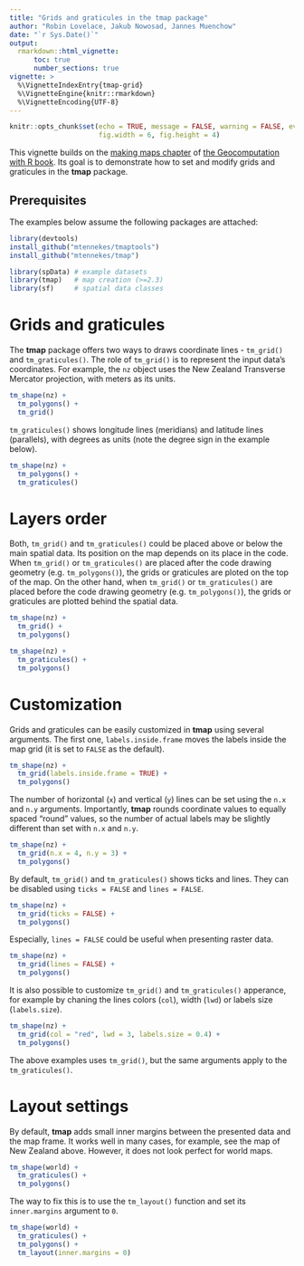 ```yaml
---
title: "Grids and graticules in the tmap package"
author: "Robin Lovelace, Jakub Nowosad, Jannes Muenchow"
date: "`r Sys.Date()`"
output: 
  rmarkdown::html_vignette:
      toc: true
      number_sections: true
vignette: >
  %\VignetteIndexEntry{tmap-grid}
  %\VignetteEngine{knitr::rmarkdown}
  %\VignetteEncoding{UTF-8}
---
```


```r
knitr::opts_chunk$set(echo = TRUE, message = FALSE, warning = FALSE, eval = FALSE,
                      fig.width = 6, fig.height = 4)
```

This vignette builds on the [making maps chapter](https://geocompr.robinlovelace.net/adv-map.html) of [the Geocomputation with R book](https://geocompr.github.io/).
Its goal is to demonstrate how to set and modify grids and graticules in the **tmap** package.

## Prerequisites {-}

The examples below assume the following packages are attached:

```r
library(devtools)
install_github("mtennekes/tmaptools")
install_github("mtennekes/tmap")
```

```r
library(spData) # example datasets
library(tmap)   # map creation (>=2.3)
library(sf)     # spatial data classes
```

# Grids and graticules

The **tmap** package offers two ways to draws coordinate lines - `tm_grid()` and `tm_graticules()`.
The role of `tm_grid()` is to represent the input data's coordinates.
For example, the `nz` object uses the New Zealand Transverse Mercator projection, with meters as its units.

```r
tm_shape(nz) + 
  tm_polygons() +
  tm_grid()
```

`tm_graticules()` shows longitude lines (meridians) and latitude lines (parallels), with degrees as units (note the degree sign in the example below).

```r
tm_shape(nz) + 
  tm_polygons() +
  tm_graticules()
```

# Layers order

Both, `tm_grid()` and `tm_graticules()` could be placed above or below the main spatial data.
Its position on the map depends on its place in the code.
When `tm_grid()` or `tm_graticules()` are placed after the code drawing geometry (e.g. `tm_polygons()`), the grids or graticules are ploted on the top of the map.
On the other hand, when `tm_grid()` or `tm_graticules()` are placed before the code drawing geometry (e.g. `tm_polygons()`), the grids or graticules are plotted behind the spatial data.

```r
tm_shape(nz) +
  tm_grid() + 
  tm_polygons()
```

```r
tm_shape(nz) +
  tm_graticules() + 
  tm_polygons()
```

# Customization

Grids and graticules can be easily customized in **tmap** using several arguments.
The first one, `labels.inside.frame` moves the labels inside the map grid (it is set to `FALSE` as the default).

```r
tm_shape(nz) +
  tm_grid(labels.inside.frame = TRUE) + 
  tm_polygons()
```

The number of horizontal (`x`) and vertical (`y`) lines can be set using the `n.x` and `n.y` arguments.
Importantly, **tmap** rounds coordinate values to equally spaced "round" values, so the number of actual labels may be slightly different than set with `n.x` and `n.y`.

```r
tm_shape(nz) +
  tm_grid(n.x = 4, n.y = 3) + 
  tm_polygons()
```

By default, `tm_grid()` and `tm_graticules()` shows ticks and lines. 
They can be disabled using `ticks = FALSE` and `lines = FALSE`.

```r
tm_shape(nz) +
  tm_grid(ticks = FALSE) +
  tm_polygons()
```

Especially, `lines = FALSE` could be useful when presenting raster data.

```r
tm_shape(nz) +
  tm_grid(lines = FALSE) +
  tm_polygons()
```

It is also possible to customize `tm_grid()` and `tm_graticules()` apperance, for example by chaning the lines colors (`col`), width (`lwd`) or labels size (`labels.size`).

```r
tm_shape(nz) +
  tm_grid(col = "red", lwd = 3, labels.size = 0.4) +
  tm_polygons()
```

The above examples uses `tm_grid()`, but the same arguments apply to the `tm_graticules()`.

# Layout settings

By default, **tmap** adds small inner margins between the presented data and the map frame. 
It works well in many cases, for example, see the map of New Zealand above.
However, it does not look perfect for world maps.

```r
tm_shape(world) + 
  tm_graticules() + 
  tm_polygons()
```

The way to fix this is to use the `tm_layout()` function and set its `inner.margins` argument to `0`.

```r
tm_shape(world) + 
  tm_graticules() + 
  tm_polygons() +
  tm_layout(inner.margins = 0)
```

